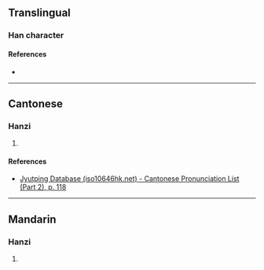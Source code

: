 {{character info/new}}
==Translingual==

===Han character===
{{Han char|rn=64|rad=手|as=11|sn=14|four=56010|canj=QQOU|ids=⿰扌規}}

====References====
* {{Han ref|kx=0451.080|dkj=12622|hdz=31941.090|uh=646B|ud=25707|bh=E1F0|bd=57840}}

----

==Cantonese==

===Hanzi===
{{yue-hanzi|jyut=[[kwai1]]|y=kwai1}}

# {{defn|lang=yue|sort=手11}}

====References====
* [http://www.iso10646hk.net/jp/document/download.jsp Jyutping Database (iso10646hk.net) - Cantonese Pronunciation List (Part 2), p. 118]

----

==Mandarin==

===Hanzi===
{{cmn-hanzi|pin=[[guī]] ([[gui1]])|wg=kuei<sup>1</sup>}}

# {{defn|lang=cmn|sort=手11}}